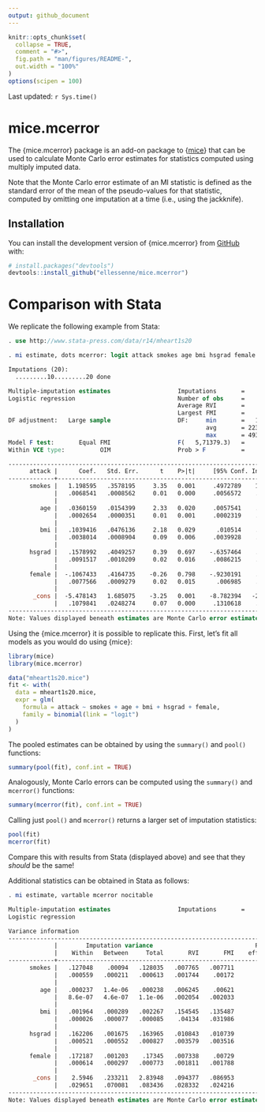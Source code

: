 ```yaml
---
output: github_document
---
```


<!-- README.md is generated from README.Rmd. Please edit that file -->

```r
knitr::opts_chunk$set(
  collapse = TRUE,
  comment = "#>",
  fig.path = "man/figures/README-",
  out.width = "100%"
)
options(scipen = 100)
```

Last updated: `r Sys.time()`

# mice.mcerror

<!-- badges: start -->
<!-- badges: end -->

The {mice.mcerror} package is an add-on package to {[mice](https://CRAN.R-project.org/package=mice)} that can be used to calculate Monte Carlo error estimates for statistics computed using multiply imputed data.

Note that the Monte Carlo error estimate of an MI statistic is defined as the standard error of the mean of the pseudo-values for that statistic, computed by omitting one
imputation at a time (i.e., using the jackknife).

## Installation

You can install the development version of {mice.mcerror} from [GitHub](https://github.com/) with:

``` r
# install.packages("devtools")
devtools::install_github("ellessenne/mice.mcerror")
```

# Comparison with Stata

We replicate the following example from Stata:

```stata
. use http://www.stata-press.com/data/r14/mheart1s20

. mi estimate, dots mcerror: logit attack smokes age bmi hsgrad female

Imputations (20):
  .........10.........20 done

Multiple-imputation estimates                   Imputations       =         20
Logistic regression                             Number of obs     =        154
                                                Average RVI       =     0.0312
                                                Largest FMI       =     0.1355
DF adjustment:   Large sample                   DF:     min       =   1,060.38
                                                        avg       = 223,362.56
                                                        max       = 493,335.88
Model F test:       Equal FMI                   F(   5,71379.3)   =       3.59
Within VCE type:          OIM                   Prob > F          =     0.0030

------------------------------------------------------------------------------
      attack |      Coef.   Std. Err.      t    P>|t|     [95% Conf. Interval]
-------------+----------------------------------------------------------------
      smokes |   1.198595   .3578195     3.35   0.001     .4972789    1.899911
             |   .0068541   .0008562     0.01   0.000     .0056572    .0082212
             |
         age |   .0360159   .0154399     2.33   0.020     .0057541    .0662776
             |   .0002654   .0000351     0.01   0.001     .0002319    .0003108
             |
         bmi |   .1039416   .0476136     2.18   0.029      .010514    .1973692
             |   .0038014   .0008904     0.09   0.006     .0039928    .0044049
             |
      hsgrad |   .1578992   .4049257     0.39   0.697    -.6357464    .9515449
             |   .0091517   .0010209     0.02   0.016     .0086215    .0100602
             |
      female |  -.1067433   .4164735    -0.26   0.798    -.9230191    .7095326
             |   .0077566   .0009279     0.02   0.015      .006985    .0088408
             |
       _cons |  -5.478143   1.685075    -3.25   0.001    -8.782394   -2.173892
             |   .1079841   .0248274     0.07   0.000     .1310618    .1050817
------------------------------------------------------------------------------
Note: Values displayed beneath estimates are Monte Carlo error estimates.
```

Using the {mice.mcerror} it is possible to replicate this.
First, let's fit all models as you would do using {mice}:

```r
library(mice)
library(mice.mcerror)

data("mheart1s20.mice")
fit <- with(
  data = mheart1s20.mice,
  expr = glm(
    formula = attack ~ smokes + age + bmi + hsgrad + female,
    family = binomial(link = "logit")
  )
)
```

The pooled estimates can be obtained by using the `summary()` and `pool()` functions:

```r
summary(pool(fit), conf.int = TRUE)
```

Analogously, Monte Carlo errors can be computed using the `summary()` and `mcerror()` functions:

```r
summary(mcerror(fit), conf.int = TRUE)
```

Calling just `pool()` and `mcerror()` returns a larger set of imputation statistics:

```r
pool(fit)
mcerror(fit)
```

Compare this with results from Stata (displayed above) and see that they _should_ be the same!

Additional statistics can be obtained in Stata as follows:

```stata
. mi estimate, vartable mcerror nocitable

Multiple-imputation estimates                   Imputations       =         20
Logistic regression

Variance information
------------------------------------------------------------------------------
             |        Imputation variance                             Relative
             |    Within   Between     Total       RVI       FMI    efficiency
-------------+----------------------------------------------------------------
      smokes |   .127048    .00094   .128035   .007765   .007711       .999615
             |   .000559   .000211   .000613   .001744    .00172        .00009
             |                                                  
         age |   .000237   1.4e-06   .000238   .006245    .00621        .99969
             |   8.6e-07   4.6e-07   1.1e-06   .002054   .002033       .000107
             |                                                  
         bmi |   .001964   .000289   .002267   .154545   .135487       .993271
             |   .000026   .000077   .000085    .04134   .031986        .00166
             |                                                  
      hsgrad |   .162206   .001675   .163965   .010843   .010739       .999463
             |   .000521   .000552   .000827   .003579   .003516       .000185
             |                                                  
      female |   .172187   .001203    .17345   .007338    .00729       .999636
             |   .000614   .000297   .000773   .001811   .001788       .000094
             |                                                  
       _cons |    2.5946   .233211   2.83948   .094377   .086953       .995671
             |   .029651   .070081   .083436   .028332   .024216       .001263
------------------------------------------------------------------------------
Note: Values displayed beneath estimates are Monte Carlo error estimates.
```
